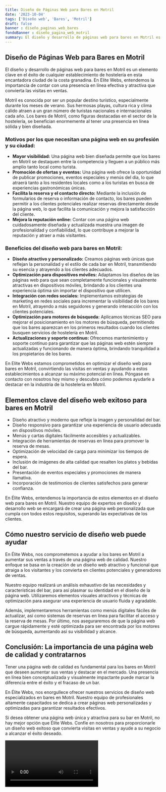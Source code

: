 ```yaml
---
title: Diseño de Páginas Web para Bares en Motril
date: '2023-10-04'
tags: ['Diseño web', 'Bares', 'Motril']
draft: false
banner : diseño_paginas_web_bares
fondoBanner : diseño_pagina_web_motril
summary: El diseño y desarrollo de páginas web para bares en Motril es un elemento clave en el éxito de cualquier establecimiento de hostelería en esta encantadora ciudad de la costa granadina. En Elite Webs, entendemos la importancia de contar con una presencia en línea efectiva y atractiva que convierta las visitas en ventas.
---
```


## Diseño de Páginas Web para Bares en Motril

El diseño y desarrollo de páginas web para bares en Motril es un elemento clave en el éxito de cualquier establecimiento de hostelería en esta encantadora ciudad de la costa granadina. En Elite Webs, entendemos la importancia de contar con una presencia en línea efectiva y atractiva que convierta las visitas en ventas.

Motril es conocida por ser un popular destino turístico, especialmente durante los meses de verano. Sus hermosas playas, cultura rica y clima cálido atraen a un gran número de turistas nacionales e internacionales cada año. Los bares de Motril, como figuras destacadas en el sector de la hostelería, se benefician enormemente al tener una presencia en línea sólida y bien diseñada.

### Motivos por los que necesitan una página web en su profesión y su ciudad:

- **Mayor visibilidad:** Una página web bien diseñada permite que los bares en Motril se destaquen entre la competencia y lleguen a un público más amplio tanto local como turista.
- **Promoción de ofertas y eventos:** Una página web ofrece la oportunidad de publicar promociones, eventos especiales y menús del día, lo que atraerá tanto a los residentes locales como a los turistas en busca de experiencias gastronómicas únicas.
- **Facilita la reserva y el contacto directo:** Mediante la inclusión de formularios de reserva o información de contacto, los bares pueden permitir a los clientes potenciales realizar reservas directamente desde la página web, lo que facilita la comunicación y mejora la satisfacción del cliente.
- **Mejora la reputación online:** Contar con una página web cuidadosamente diseñada y actualizada muestra una imagen de profesionalidad y confiabilidad, lo que contribuye a mejorar la reputación y atraer a más visitantes.

### Beneficios del diseño web para bares en Motril:

- **Diseño atractivo y personalizado:** Creamos páginas web únicas que reflejan la personalidad y el estilo de cada bar en Motril, transmitiendo su esencia y atrayendo a los clientes adecuados.
- **Optimización para dispositivos móviles:** Adaptamos los diseños de las páginas web para que sean completamente funcionales y visualmente atractivas en dispositivos móviles, brindando a los clientes una experiencia óptima sin importar el dispositivo que utilicen.
- **Integración con redes sociales:** Implementamos estrategias de marketing en redes sociales para incrementar la visibilidad de los bares en Motril, atrayendo a más seguidores y generando interacción con los clientes potenciales.
- **Optimización para motores de búsqueda:** Aplicamos técnicas SEO para mejorar el posicionamiento en los motores de búsqueda, permitiendo que los bares aparezcan en los primeros resultados cuando los clientes busquen servicios de hostelería en Motril.
- **Actualizaciones y soporte continuo:** Ofrecemos mantenimiento y soporte continuo para garantizar que las páginas web estén siempre actualizadas y funcionando de manera óptima, brindando tranquilidad a los propietarios de los bares.

En Elite Webs estamos comprometidos en optimizar el diseño web para bares en Motril, convirtiendo las visitas en ventas y ayudando a estos establecimientos a alcanzar su máximo potencial en línea. Póngase en contacto con nosotros hoy mismo y descubra cómo podemos ayudarle a destacar en la industria de la hostelería en Motril.

<GifSeo />

<Cta />

## Elementos clave del diseño web exitoso para bares en Motril

- Diseño atractivo y moderno que refleje la imagen y personalidad del bar.
- Diseño responsivo para garantizar una experiencia de usuario adecuada en dispositivos móviles.
- Menús y cartas digitales fácilmente accesibles y actualizables.
- Integración de herramientas de reservas en línea para promover la reserva de mesas.
- Optimización de velocidad de carga para minimizar los tiempos de espera.
- Inclusión de imágenes de alta calidad que resalten los platos y bebidas del bar.
- Presentación de eventos especiales y promociones de manera llamativa.
- Incorporación de testimonios de clientes satisfechos para generar confianza.

En Élite Webs, entendemos la importancia de estos elementos en el diseño web para bares en Motril. Nuestro equipo de expertos en diseño y desarrollo web se encargará de crear una página web personalizada que cumpla con todos estos requisitos, superando las expectativas de los clientes. 

## Cómo nuestro servicio de diseño web puede ayudar

En Élite Webs, nos comprometemos a ayudar a los bares en Motril a aumentar sus ventas a través de una página web de calidad. Nuestro enfoque se basa en la creación de un diseño web atractivo y funcional que atraiga a los visitantes y los convierta en clientes potenciales y generadores de ventas.

Nuestro equipo realizará un análisis exhaustivo de las necesidades y características del bar, para así plasmar su identidad en el diseño de la página web. Utilizaremos elementos visuales atractivos y técnicas de optimización para asegurar una experiencia de usuario fluida y agradable.

Además, implementaremos herramientas como menús digitales fáciles de actualizar, así como sistemas de reservas en línea para facilitar el acceso y la reserva de mesas. Por último, nos aseguraremos de que la página web cargue rápidamente y esté optimizada para ser encontrada por los motores de búsqueda, aumentando así su visibilidad y alcance.

## Conclusión: La importancia de una página web de calidad y contratarnos

Tener una página web de calidad es fundamental para los bares en Motril que deseen aumentar sus ventas y destacar en el mercado. Una presencia en línea bien conceptualizada y visualmente impactante puede marcar la diferencia entre el éxito y el fracaso de un bar.

En Élite Webs, nos enorgullece ofrecer nuestros servicios de diseño web especializados en bares en Motril. Nuestro equipo de profesionales altamente capacitados se dedica a crear páginas web personalizadas y optimizadas para garantizar resultados efectivos.

Si desea obtener una página web única y atractiva para su bar en Motril, no hay mejor opción que Élite Webs. Confíe en nosotros para proporcionarle un diseño web exitoso que convierta visitas en ventas y ayude a su negocio a alcanzar el éxito deseado.

<Video />

<CtaBot job='Bares' city='Motril'/>

<Gmaps query='Motril+españa+maps' />